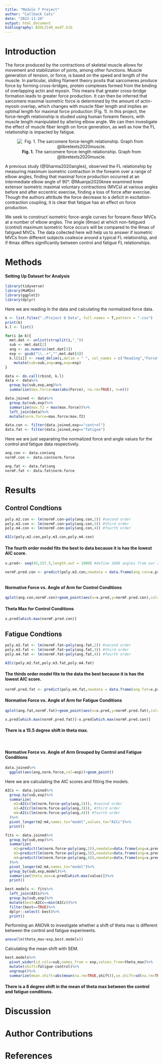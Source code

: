 ```yaml
---
title: "Module 7 Project"
author: "Callback Cats"
date: "2022-11-20"
output: html_document
bibliography: BIOL3140_mod7.bib
---
```

# Introduction
The force produced by the contractions of skeletal muscle allows for movement and stabilization of joints, among other functions. Muscle generation of tension, or force, is based on the speed and length of the muscle. In particular, sliding filament theory posits that sarcomeres produce force by forming cross-bridges, protein complexes formed from the binding of overlapping actin and myosin. This means that greater cross-bridge formation leads to greater force production. It can then be inferred that sarcomere maximal isometric force is determined by the amount of actin-myosin overlap, which changes with muscle fiber length and implies an optimal length for maximal force production (Fig. 1). In this project, the force-length relationship is studied using human forearm flexors, with muscle length manipulated by altering elbow angle. We can then investigate the effect of muscle fiber length on force generation, as well as how the FL relationship is impacted by fatigue.

<center>
![**Fig. 1.** The sarcomere force-length relationship. Graph from @libretexts2020muscle.](https://s3-us-west-2.amazonaws.com/courses-images/wp-content/uploads/sites/1940/2017/05/29212852/h-20tension-20relationship.png)
</center>


A previous study (@Sharma2020angles), observed the FL relationship by measuring maximum isometric contraction in the forearm over a range of elbow angles, finding that maximal force production occurred at an intermediate elbow angle of 90°. @Muanjai2020knee examined knee extensor isometric maximal voluntary contractions (MVCs) at various angles before and after eccentric exercise, finding a loss of force after exercise. Though the authors attribute the force decrease to a deficit in excitation-contraction coupling, it is clear that fatigue has an effect on force production.

We seek to construct isometric force-angle curves for forearm flexor MVCs at a number of elbow angles. The angle (θmax) at which non-fatigued (control) maximum isometric force occurs will be compared to the θmax of fatigued MVCs. The data collected here will help us to answer if isometric MVCs from different subjects coalesce around a typical FL relationship, and if θmax differs significantly between control and fatigue FL relationships.


# Methods

#### Setting Up Dataset for Analysis

```r
library(tidyverse)
library(MuMIn)
library(ggplot2)
library(dplyr)
```

Here we are reading in the data and calculating the normalized force data.
```r
k <- list.files("./Project 8 Data", full.names = T,pattern = ".csv")
print(k)
k.l <- list()

for(i in k){
  met.dat <- unlist(strsplit(i,"_"))
  sub <- met.dat[2]
  ang <- as.numeric(met.dat[3])
  exp <- gsub("\\..+","",met.dat[4])
  k.l[[i]] <- read_delim(i,delim = " ", col_names = c("Reading","Force","Unit"), id="Experiment",progress = FALSE) %>%select(Force)%>%
    mutate(sub=sub,ang=ang,exp=exp)
}

data <- do.call(rbind, k.l)
data <- data%>%
  group_by(sub,exp,ang)%>%
  summarise(max.force=max(abs(Force), na.rm=TRUE), n=n())

data.joined <- data%>%
  group_by(sub,exp)%>%
  summarize(max.f2 = max(max.force))%>%
  left_join(data)%>%
  mutate(norm.force=max.force/max.f2)

data.con <- filter(data.joined,exp=="control")
data.fat <- filter(data.joined,exp=="fatigue")
```

Here we are just separating the normalized force and angle values for the control and fatigue  data respectively. 
```r

ang.con <- data.con$ang
normF.con <- data.con$norm.force

ang.fat <- data.fat$ang
normF.fat <- data.fat$norm.force
```
# Results


## Control Condtions

```r
poly.m2.con <- lm(normF.con~poly(ang.con,2)) #second order
poly.m3.con <- lm(normF.con~poly(ang.con,3)) #third order
poly.m4.con <- lm(normF.con~poly(ang.con,4)) #fourth order

AICc(poly.m2.con,poly.m3.con,poly.m4.con)
```

#### The fourth order model fits the best to data because it is has the lowest AIC score. 

```r

x.pred<- seq(45,157.5,length.out = 1000) #define 1000 angles from our range

normF.pred.con <- predict(poly.m3.con,newdata = data.frame(ang.con=x.pred)) #predict the force using 1000 angles



```

#### Normative Force vs. Angle of Arm for Control Conditions

```r
qplot(ang.con,normF.con)+geom_point(aes(x=x.pred,y=normF.pred.con),col="red")+geom_point(aes(x=x.pred[which.max(normF.pred.con)],y=normF.pred.con[which.max(normF.pred.con)]),size=5,col="blue")

```

#### Theta Max for Control Conditions

```r
x.pred[which.max(normF.pred.con)]  
```

## Fatigue Condtions

```r
poly.m2.fat <- lm(normF.fat~poly(ang.fat,2)) #second order
poly.m3.fat <- lm(normF.fat~poly(ang.fat,3)) #third order
poly.m4.fat <- lm(normF.fat~poly(ang.fat,4)) #fourth order

AICc(poly.m2.fat,poly.m3.fat,poly.m4.fat) 
```

#### The thirds order model fits to the data the best because it is has the lowest AIC score. 

```r
normF.pred.fat <- predict(poly.m4.fat,newdata = data.frame(ang.fat=x.pred)) #predict the force using 1000 angles

```

#### Normative Force vs. Angle of Arm for Fatigue Conditions

```r
qplot(ang.fat,normF.fat)+geom_point(aes(x=x.pred,y=normF.pred.fat),col="red")+geom_point(aes(x=x.pred[which.max(normF.pred.fat)],y=normF.pred.fat[which.max(normF.pred.fat)]),size=5,col="blue")
```

```r
x.pred[which.max(normF.pred.fat)]-x.pred[which.max(normF.pred.con)] 
```

#### There is a 15.5 degree shift in theta max.

<br>

#### Normative Force vs. Angle of Arm Grouped by Control and Fatigue Conditions 
```r
data.joined%>%
  ggplot(aes(ang,norm.force,col=exp))+geom_point()
```


Here we are calculating the AIC scores and fitting the models. 
```r
AICs <- data.joined%>%
  group_by(sub,exp)%>%
  summarize(
    m2=AICc(lm(norm.force~poly(ang,2))), #second order
    m3=AICc(lm(norm.force~poly(ang,3))), #third order
    m4=AICc(lm(norm.force~poly(ang,4))) #fourth order
  )%>%
  pivot_longer(m2:m4,names_to="model",values_to="AICc")%>%
  print()

fits <- data.joined%>%
  group_by(sub,exp)%>%
  summarize(
    m2=predict(lm(norm.force~poly(ang,2)),newdata=data.frame(ang=x.pred)), #second order
    m3=predict(lm(norm.force~poly(ang,3)),newdata=data.frame(ang=x.pred)), #third order
    m4=predict(lm(norm.force~poly(ang,4)),newdata=data.frame(ang=x.pred)) #fourth order
  )%>%
  pivot_longer(m2:m4,names_to="model")%>%
  group_by(sub,exp,model)%>%
  summarize(theta_max=x.pred[which.max(value)])%>%
  print()

best.models <- fits%>%
  left_join(AICs)%>%
  group_by(sub,exp)%>%
  mutate(best=AICc==min(AICc))%>%
  filter(best==TRUE)%>%
  dplyr::select(-best)%>%
  print()
```

Performing an ANOVA to investigate whether a shift of theta max is different between the control and fatigue experiments.

```r
anova(lm(theta_max~exp,best.models))
```

Calculating the mean shift with SEM.

```r
best.models%>%
  pivot_wider(id_cols=sub,names_from = exp,values_from=theta_max)%>%
  mutate(shift=fatigue-control)%>%
  ungroup()%>%
  summarize(mean.shift=abs(mean(na.rm=TRUE,shift)),se.shift=sd(na.rm=TRUE,shift)/sqrt(length(shift)))

```

#### There is a 8 degree shift in the mean of theta max between the control and fatigue conditions. 

# Discussion

# Author Contributions

# References
